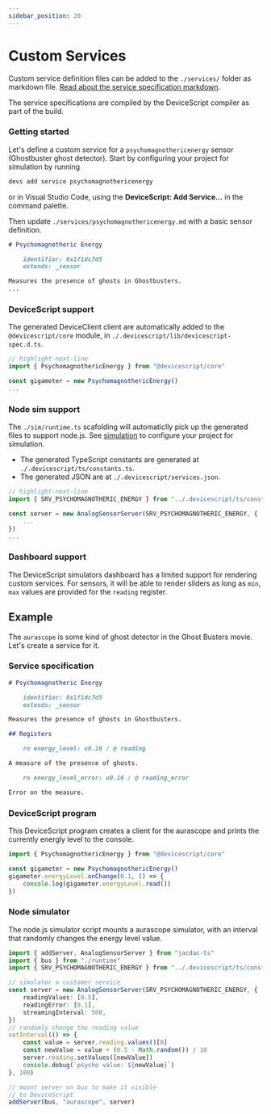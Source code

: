 ```yaml
---
sidebar_position: 20
---
```


# Custom Services

Custom service definition files can be added to the `./services/` folder as markdown file.
[Read about the service specification markdown](https://microsoft.github.io/jacdac-docs/reference/service-specification/).

The service specifications are compiled by the DeviceScript compiler as part of the build.

### Getting started

Let's define a custom service for a `psychomagnothericenergy` sensor (Ghostbuster ghost detector).
Start by configuring your project for simulation by running

```bash
devs add service psychomagnothericenergy
```

or in Visual Studio Code, using the **DeviceScript: Add Service...** in the command palette.

Then update `./services/psychomagnothericenergy.md` with a basic sensor definition.

```markdown title="./services/psychomagnothericenergy.md"
# Psychomagnotheric Energy

    identifier: 0x1f1dc7d5
    extends: _sensor

Measures the presence of ghosts in Ghostbusters.
...
```

### DeviceScript support

The generated DeviceClient client are automatically added to the `@devicescript/core` module,
in `./.devicescript/lib/devicescript-spec.d.ts`.

```ts title="./main.ts" skip
// highlight-next-line
import { PsychomagnothericEnergy } from "@devicescript/core"

const gigameter = new PsychomagnothericEnergy()
...
```

### Node sim support

The `./sim/runtime.ts` scafolding will automaticlly pick up
the generated files to support node.js. See [simulation](/developer/simulation) to configure your project for simulation.

-   The generated TypeScript constants are generated at `./.devicescript/ts/constants.ts`.
-   The generated JSON are at `./.devicescript/services.json`.

```ts title="./sim/app.ts" skip
// highlight-next-line
import { SRV_PSYCHOMAGNOTHERIC_ENERGY } from "../.devicescript/ts/constants"

const server = new AnalogSensorServer(SRV_PSYCHOMAGNOTHERIC_ENERGY, {
    ...
})
...
```

### Dashboard support

The DeviceScript simulators dashboard has a limited support for rendering custom services.
For sensors, it will be able to render sliders as long as `min`, `max` values are provided for the `reading` register.

## Example

The `aurascope` is some kind of ghost detector in the Ghost Busters movie. Let's create a service for it.

### Service specification

```markdown title="./services/psychomagnothericenergy.md"
# Psychomagnotheric Energy

    identifier: 0x1f1dc7d5
    extends: _sensor

Measures the presence of ghosts in Ghostbusters.

## Registers

    ro energy_level: u0.16 / @ reading

A measure of the presence of ghosts.

    ro energy_level_error: u0.16 / @ reading_error

Error on the measure.
```

### DeviceScript program

This DeviceScript program creates a client for the aurascope and prints the currently energly level to the console.

```ts title="./main.ts" skip
import { PsychomagnothericEnergy } from "@devicescript/core"

const gigameter = new PsychomagnothericEnergy()
gigameter.energyLevel.onChange(0.1, () => {
    console.log(gigameter.energyLevel.read())
})
```

### Node simulator

The node.js simulator script mounts a aurascope simulator, with an interval that randomly changes the energy level value.

```ts title="./sim/app.ts" skip
import { addServer, AnalogSensorServer } from "jacdac-ts"
import { bus } from "./runtime"
import { SRV_PSYCHOMAGNOTHERIC_ENERGY } from "../.devicescript/ts/constants"

// simulator a customer service
const server = new AnalogSensorServer(SRV_PSYCHOMAGNOTHERIC_ENERGY, {
    readingValues: [0.5],
    readingError: [0.1],
    streamingInterval: 500,
})
// randomly change the reading value
setInterval(() => {
    const value = server.reading.values()[0]
    const newValue = value + (0.5 - Math.random()) / 10
    server.reading.setValues([newValue])
    console.debug(`psycho value: ${newValue}`)
}, 100)

// mount server on bus to make it visible
// to DeviceScript
addServer(bus, "aurascope", server)
```
